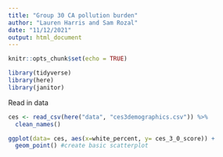 ```yaml
---
title: "Group 30 CA pollution burden"
author: "Lauren Harris and Sam Rozal"
date: "11/12/2021"
output: html_document
---
```


```r
knitr::opts_chunk$set(echo = TRUE)

library(tidyverse)
library(here)
library(janitor)
```
Read in data 
```r
ces <- read_csv(here("data", "ces3demographics.csv")) %>% 
  clean_names()
```

```r
ggplot(data= ces, aes(x=white_percent, y= ces_3_0_score)) + 
  geom_point() #create basic scatterplot 
```

